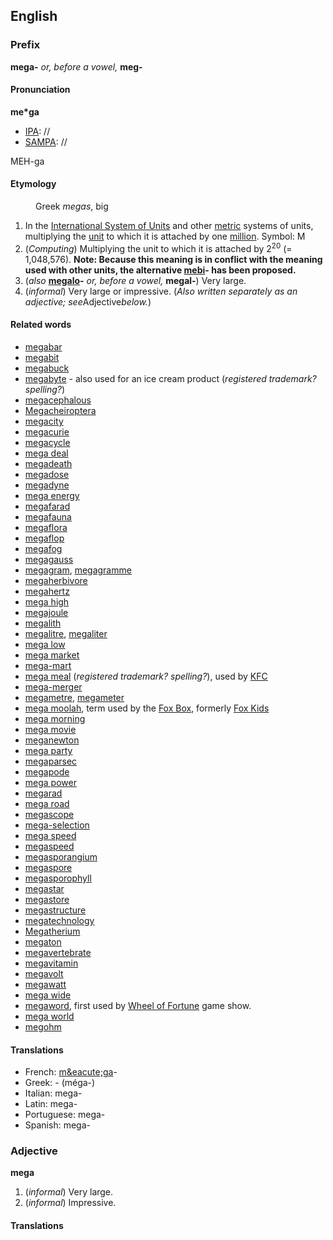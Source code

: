 ==English==
===Prefix===
'''mega-''' ''or, before a vowel,'' '''meg-'''

====Pronunciation====

'''me*ga'''
*[[IPA]]: //
*[[SAMPA]]: //
MEH-ga

====Etymology====
:Greek ''megas'', big

#In the [[International System of Units]] and other [[metric]] systems of units, multiplying the [[unit]] to which it is attached by one [[million]].  Symbol: M
#(''Computing'') Multiplying the unit to which it is attached by 2<sup>20</sup> (= 1,048,576).  '''Note: Because this meaning is in conflict with the meaning used with other units, the alternative [[mebi]]- has been proposed.'''
#(''also'' '''[[megalo]]-''' ''or, before a vowel,'' '''megal-''') Very large.
#(''informal'') Very large or impressive.  (''Also written separately as an adjective; see ''Adjective'' below.'')

====Related words====

*[[megabar]]
*[[megabit]]
*[[megabuck]]
*[[megabyte]] - also used for an ice cream product (''registered trademark?  spelling?'')
*[[megacephalous]]
*[[Megacheiroptera]]
*[[megacity]]
*[[megacurie]]
*[[megacycle]]
*[[mega deal]]
*[[megadeath]]
*[[megadose]]
*[[megadyne]]
*[[mega energy]]
*[[megafarad]]
*[[megafauna]]
*[[megaflora]]
*[[megaflop]]
*[[megafog]]
*[[megagauss]]
*[[megagram]], [[megagramme]]
*[[megaherbivore]]
*[[megahertz]]
*[[mega high]]
*[[megajoule]]
*[[megalith]]
*[[megalitre]], [[megaliter]]
*[[mega low]]
*[[mega market]]
*[[mega-mart]]
*[[mega meal]] (''registered trademark?  spelling?''), used by [[en:Kentucky Fried Chicken|KFC]]
*[[mega-merger]]
*[[megametre]], [[megameter]]
*[[mega moolah]], term used by the [[en:Fox Box|Fox Box]], formerly [[en:Fox Kids|Fox Kids]]
*[[mega morning]]
*[[mega movie]]
*[[meganewton]]
*[[mega party]]
*[[megaparsec]]
*[[megapode]]
*[[mega power]]
*[[megarad]]
*[[mega road]]
*[[megascope]]
*[[mega-selection]]
*[[mega speed]]
*[[megaspeed]]
*[[megasporangium]]
*[[megaspore]]
*[[megasporophyll]]
*[[megastar]]
*[[megastore]]
*[[megastructure]]
*[[megatechnology]]
*[[Megatherium]]
*[[megaton]]
*[[megavertebrate]]
*[[megavitamin]]
*[[megavolt]]
*[[megawatt]]
*[[mega wide]]
*[[megaword]], first used by [[en:Wheel of Fortune|Wheel of Fortune]] game show.
*[[mega world]]
*[[megohm]]

====Translations====
*French: [[m&eacute;ga]]-
*Greek: [[ ]]- (m&eacute;ga-)
*Italian: mega-
*Latin: mega-
*Portuguese: mega-
*Spanish: mega-

===Adjective===
'''mega'''

#(''informal'') Very large.
#(''informal'') Impressive.

====Translations====